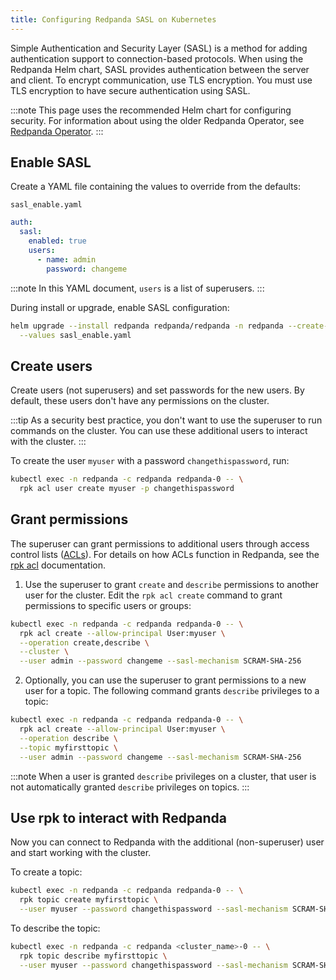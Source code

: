 ```yaml
---
title: Configuring Redpanda SASL on Kubernetes
---
```


<head>
    <meta name="title" content="Configuring Redpanda SASL on Kubernetes | Redpanda Docs"/>
    <meta name="description" content="Configuring Redpanda SASL on Kubernetes."/>
</head>

Simple Authentication and Security Layer (SASL) is a method for adding authentication support to connection-based protocols. When using the Redpanda Helm chart, SASL provides authentication between the server and client. To encrypt communication, use TLS encryption. You must use TLS encryption to have secure authentication using SASL.

:::note
This page uses the recommended Helm chart for configuring security. For information about using the older Redpanda Operator, see [Redpanda Operator](../../reference/redpanda-operator).
:::

## Enable SASL

Create a YAML file containing the values to override from the defaults:

`sasl_enable.yaml`

```yaml
auth:
  sasl:
    enabled: true
    users:
      - name: admin
        password: changeme
```

:::note
In this YAML document, `users` is a list of superusers.
:::

During install or upgrade, enable SASL configuration:

```bash
helm upgrade --install redpanda redpanda/redpanda -n redpanda --create-namespace \
  --values sasl_enable.yaml
```

## Create users

Create users (not superusers) and set passwords for the new users. By default, these users don't have any permissions on the cluster.

:::tip
As a security best practice, you don't want to use the superuser to run commands on the cluster. You can use these additional users to interact with the cluster.
:::

To create the user `myuser` with a password `changethispassword`, run:

```bash
kubectl exec -n redpanda -c redpanda redpanda-0 -- \
  rpk acl user create myuser -p changethispassword
```

## Grant permissions

The superuser can grant permissions to additional users through access control lists ([ACLs](../authorization/#ACLs)). For details on how ACLs function in Redpanda, see the [rpk acl](../../reference/rpk/rpk-acl/) documentation.

1. Use the superuser to grant `create` and `describe` permissions to another user for the cluster. Edit the `rpk acl create` command to grant permissions to specific users or groups:

```bash
kubectl exec -n redpanda -c redpanda redpanda-0 -- \
  rpk acl create --allow-principal User:myuser \
  --operation create,describe \
  --cluster \
  --user admin --password changeme --sasl-mechanism SCRAM-SHA-256
```

2. Optionally, you can use the superuser to grant permissions to a new user for a topic. The following command grants `describe` privileges to a topic:

```bash
kubectl exec -n redpanda -c redpanda redpanda-0 -- \
  rpk acl create --allow-principal User:myuser \
  --operation describe \
  --topic myfirsttopic \
  --user admin --password changeme --sasl-mechanism SCRAM-SHA-256
```

:::note
When a user is granted `describe` privileges on a cluster, that user is not automatically granted `describe` privileges on topics.
:::

## Use rpk to interact with Redpanda

Now you can connect to Redpanda with the additional (non-superuser) user and start working with the cluster.

To create a topic:

```bash
kubectl exec -n redpanda -c redpanda redpanda-0 -- \
  rpk topic create myfirsttopic \
  --user myuser --password changethispassword --sasl-mechanism SCRAM-SHA-256
```

To describe the topic:

```bash
kubectl exec -n redpanda -c redpanda <cluster_name>-0 -- \
  rpk topic describe myfirsttopic \
  --user myuser --password changethispassword --sasl-mechanism SCRAM-SHA-256
```
